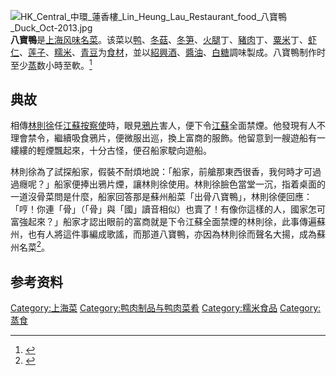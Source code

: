 {{For|粵菜中的八寶鴨|八寶鴨 (粵菜)}}
{{refimprove|time=2014-07-18T09:55:48+00:00}}
{{expand|time=2011-01-30T19:01:36+00:00}}
[[File:HK_Central_中環_蓮香樓_Lin_Heung_Lau_Restaurant_food_八寶鴨_Duck_Oct-2013.jpg|thumb]]
'''八寶鴨'''是[[上海菜|上海风味名菜]]。该菜以[[鸭|鸭]]、[[冬菇|冬菇]]、[[冬笋|冬笋]]、[[火腿|火腿]]丁、[[豬肉|豬肉]]丁、[[粟米|粟米]]丁、[[虾仁|虾仁]]、[[莲子|莲子]]、[[糯米|糯米]]、[[青豆|青豆]]为[[食材|食材]]，並以[[紹興酒|紹興酒]]、[[醬油|醬油]]、[[白糖|白糖]]調味製成。八寶鴨制作时至少[[蒸|蒸]]数小時至軟。<ref>{{cite book|author=[[马学新|马学新]]等 |title=《上海文化源流辞典》 |year=1992年 |publisher=[[上海社会科学院出版社|上海社会科学院出版社]]出版 |location=上海市 |isbn=7805152381 }}</ref>

==典故==
相傳[[林則徐|林則徐]]任[[按察使|江蘇按察使]]時，眼見[[鴉片|鴉片]]害人，便下令[[江蘇|江蘇]]全面禁煙。他發現有人不理會禁令，繼續吸食鴉片，便微服出巡，換上富商的服飾。他留意到一艘遊船有一縷縷的輕煙飄起來，十分古怪，便召船家駛向遊船。

林則徐為了試探船家，假裝不耐煩地說：「船家，前艙那東西很香，我何時才可過過癮呢？」船家便捧出鴉片煙，讓林則徐使用。林則徐臉色當堂一沉，指着桌面的一道沒骨菜問是什麼，船家回答那是蘇州船菜「出骨八寶鴨」，林則徐便回應：「哼！你連「骨」（「骨」與「國」讀音相似）也賣了！有像你這樣的人，國家怎可富強起來？」船家才認出眼前的富商就是下令江蘇全面禁煙的林則徐，此事傳遍蘇州，也有人將這件事編成歌謠，而那道八寶鴨，亦因為林則徐而聲名大揚，成為蘇州名菜<ref>{{Cite web |url=http://www.chinalane.org/peop018/storytree/00003444.html |title=存档副本 |accessdate=2006-12-06 |archive-date=2006-12-06 |archive-url=https://web.archive.org/web/20061206193904/http://www.chinalane.org/peop018/storytree/00003444.html |dead-url=no }}</ref>。

==参考资料==
{{reflist}}
{{本幫菜}}
[[Category:上海菜|Category:上海菜]]
[[Category:鸭肉制品与鸭肉菜肴|Category:鸭肉制品与鸭肉菜肴]]
[[Category:糯米食品|Category:糯米食品]]
[[Category:蒸食|Category:蒸食]]


{{上海小作品}}
{{中國菜小作品}}
